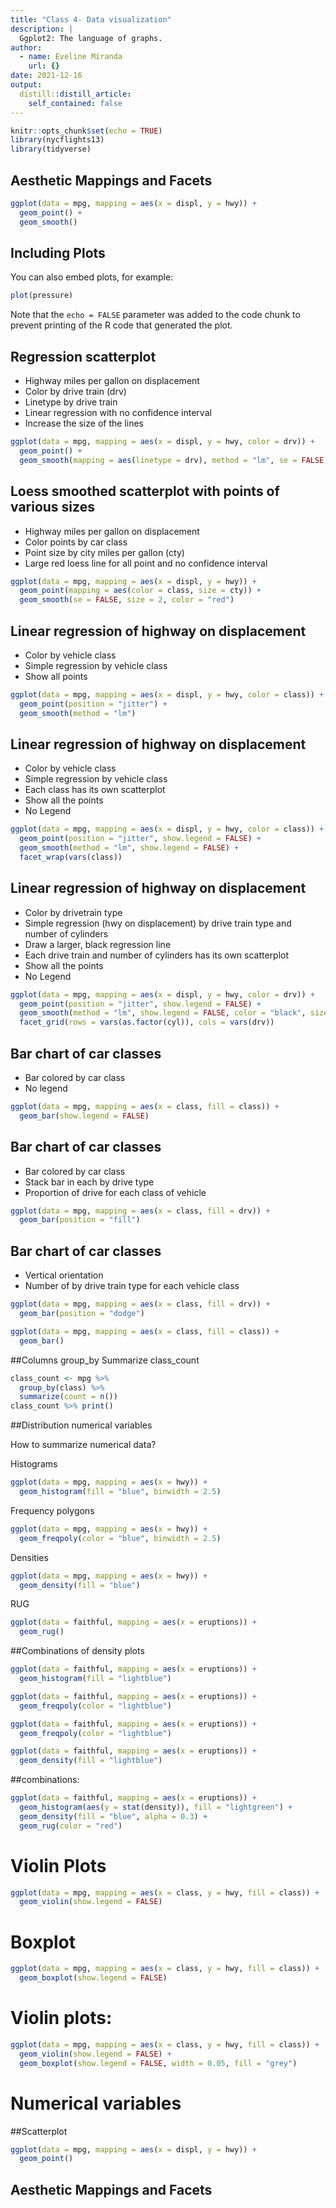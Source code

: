 ```yaml
---
title: "Class 4- Data visualization"
description: |
  Ggplot2: The language of graphs.
author:
  - name: Eveline Miranda
    url: {}
date: 2021-12-16
output:
  distill::distill_article:
    self_contained: false
---
```



```r
knitr::opts_chunk$set(echo = TRUE)
library(nycflights13)
library(tidyverse)
```

## Aesthetic Mappings and Facets


```r
ggplot(data = mpg, mapping = aes(x = displ, y = hwy)) +
  geom_point() +
  geom_smooth()

```

## Including Plots

You can also embed plots, for example:

```r
plot(pressure)
```

Note that the `echo = FALSE` parameter was added to the code chunk to prevent printing of the R code that generated the plot.


## Regression scatterplot    
*  Highway miles per gallon on displacement  
*  Color by drive train (drv)  
*  Linetype by drive train  
*  Linear regression with no confidence interval  
*  Increase the size of the lines  

```r
ggplot(data = mpg, mapping = aes(x = displ, y = hwy, color = drv)) +
  geom_point() +
  geom_smooth(mapping = aes(linetype = drv), method = "lm", se = FALSE, size = 2)
```

## Loess smoothed scatterplot with points of various sizes
*  Highway miles per gallon on displacement    
*  Color points by car class  
*  Point size by city miles per gallon (cty)  
*  Large red loess line for all point and no confidence interval  

```r
ggplot(data = mpg, mapping = aes(x = displ, y = hwy)) +
  geom_point(mapping = aes(color = class, size = cty)) +
  geom_smooth(se = FALSE, size = 2, color = "red")
```

## Linear regression of highway on displacement
*  Color by vehicle class
*  Simple regression by vehicle class
*  Show all points

```r
ggplot(data = mpg, mapping = aes(x = displ, y = hwy, color = class)) +
  geom_point(position = "jitter") +
  geom_smooth(method = "lm")
```

## Linear regression of highway on displacement
*  Color by vehicle class
*  Simple regression by vehicle class
*  Each class has its own scatterplot
*  Show all the points  
*  No Legend

```r
ggplot(data = mpg, mapping = aes(x = displ, y = hwy, color = class)) +
  geom_point(position = "jitter", show.legend = FALSE) +
  geom_smooth(method = "lm", show.legend = FALSE) +
  facet_wrap(vars(class))
```  

## Linear regression of highway on displacement
*  Color by drivetrain type
*  Simple regression (hwy on displacement) by drive train type and number of cylinders
*  Draw a larger, black regression line
*  Each drive train and number of cylinders has its own scatterplot
*  Show all the points  
*  No Legend

```r
ggplot(data = mpg, mapping = aes(x = displ, y = hwy, color = drv)) +
  geom_point(position = "jitter", show.legend = FALSE) +
  geom_smooth(method = "lm", show.legend = FALSE, color = "black", size = 1) +
  facet_grid(rows = vars(as.factor(cyl)), cols = vars(drv))
```  

## Bar chart of car classes  
*  Bar colored by car class  
*  No legend  

```r
ggplot(data = mpg, mapping = aes(x = class, fill = class)) +
  geom_bar(show.legend = FALSE)
```

## Bar chart of car classes  
*  Bar colored by car class  
*  Stack bar in each by drive type  
*  Proportion of drive for each class of vehicle  

```r
ggplot(data = mpg, mapping = aes(x = class, fill = drv)) +
  geom_bar(position = "fill")
```  

## Bar chart of car classes  
*  Vertical orientation  
*  Number of by drive train type for each vehicle class  

```r
ggplot(data = mpg, mapping = aes(x = class, fill = drv)) +
  geom_bar(position = "dodge")
```  

```r
ggplot(data = mpg, mapping = aes(x = class, fill = class)) +
  geom_bar()
```

##Columns
 group_by
 Summarize 
 class_count

```r
class_count <- mpg %>% 
  group_by(class) %>% 
  summarize(count = n())
class_count %>% print()
```

##Distribution numerical variables

How to summarize numerical data?

Histograms
```r
ggplot(data = mpg, mapping = aes(x = hwy)) +
  geom_histogram(fill = "blue", binwidth = 2.5)
```

Frequency polygons
```r
ggplot(data = mpg, mapping = aes(x = hwy)) +
  geom_freqpoly(color = "blue", binwidth = 2.5)
```

Densities

``` r
ggplot(data = mpg, mapping = aes(x = hwy)) +
  geom_density(fill = "blue")
```

RUG

```r
ggplot(data = faithful, mapping = aes(x = eruptions)) +
  geom_rug()
```

##Combinations of density plots

``` r
ggplot(data = faithful, mapping = aes(x = eruptions)) +
  geom_histogram(fill = "lightblue")
```

```r
ggplot(data = faithful, mapping = aes(x = eruptions)) +
  geom_freqpoly(color = "lightblue")
```

```r
ggplot(data = faithful, mapping = aes(x = eruptions)) +
  geom_freqpoly(color = "lightblue")
```

```r
ggplot(data = faithful, mapping = aes(x = eruptions)) +
  geom_density(fill = "lightblue")
```

##combinations:
```r
ggplot(data = faithful, mapping = aes(x = eruptions)) +
  geom_histogram(aes(y = stat(density)), fill = "lightgreen") +
  geom_density(fill = "blue", alpha = 0.3) +
  geom_rug(color = "red")
```

# Violin Plots

```r
ggplot(data = mpg, mapping = aes(x = class, y = hwy, fill = class)) +
  geom_violin(show.legend = FALSE)
```

# Boxplot
```r
ggplot(data = mpg, mapping = aes(x = class, y = hwy, fill = class)) +
  geom_boxplot(show.legend = FALSE)
```

# Violin plots:
```r
ggplot(data = mpg, mapping = aes(x = class, y = hwy, fill = class)) +
  geom_violin(show.legend = FALSE) +
  geom_boxplot(show.legend = FALSE, width = 0.05, fill = "grey")
```

# Numerical variables

##Scatterplot

```r
ggplot(data = mpg, mapping = aes(x = displ, y = hwy)) +
  geom_point() 
```

## Aesthetic Mappings and Facets

